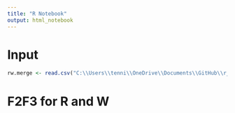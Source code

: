 ```yaml
---
title: "R Notebook"
output: html_notebook
---
```


# Input
```r
rw.merge <- read.csv("C:\\Users\\tenni\\OneDrive\\Documents\\GitHub\\r_w_project\\data\\rw_merge.csv")

```


# F2F3 for R and W
